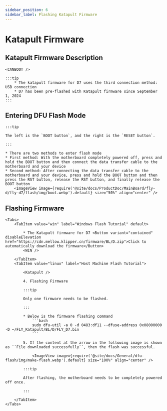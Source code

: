 ```yaml
---
sidebar_position: 6
sidebar_label: Flashing Katapult Firmware
---
```



# Katapult Firmware

## Katapult Firmware Description

    <CANBOOT />

    :::tip
        * The katapult firmware for D7 uses the third connection method: USB connection
        * D7 has been pre-flashed with Katapult firmware since September 1, 2024
    :::

## Entering DFU Flash Mode

    :::tip

    The left is the `BOOT button`, and the right is the `RESET button`.

    :::

    * There are two methods to enter flash mode
    * First method: With the motherboard completely powered off, press and hold the BOOT button and then connect the data transfer cable to the motherboard and your device
    * Second method: After connecting the data transfer cable to the motherboard and your device, press and hold the BOOT button and then press the RST button, release the RST button, and finally release the BOOT button
        <ImageView image={require('@site/docs/ProductDoc/MainBoard/fly-d/fly-d7/flash/img/boot.webp').default} size="50%" align="center" />

## Flashing Firmware
    <Tabs>
        <TabItem value="win" label="Windows Flash Tutorial" default>

            * The Katapult firmware for D7 <Button variant="contained" disableElevation href="https://cdn.mellow.klipper.cn/firmware/BL/D.zip">Click to automatically download the firmware</Button>
            <WIN />

        </TabItem>
        <TabItem value="linux" label="Host Machine Flash Tutorial">

            <Katapult />

            4. Flashing Firmware

            :::tip

            Only one firmware needs to be flashed.

            :::

            * Below is the firmware flashing command
                ```bash
                sudo dfu-util -a 0 -d 0483:df11 --dfuse-address 0x08000000 -D ~/FLY_Katapult/BL/D/FLY_D7.bin
                ```

            5. If the content at the arrow in the following image is shown as ``File downloaded successfully``, then the flash was successful.

                <ImageView image={require('@site/docs/General/dfu-flash/img/make-flash.webp').default} size="100%" align="center" />

            :::tip

            After flashing, the motherboard needs to be completely powered off once.

            :::

        </TabItem>
    </Tabs>

